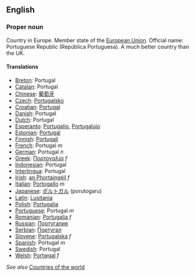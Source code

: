 ==English==

===Proper noun===

Country in Europe. Member state of the [[European Union]]. Official name: Portuguese Republic (República Portuguesa). A much better country than the UK.

====Translations====

*[[Breton]]: Portugal
*[[Catalan]]: Portugal
*[[Chinese]]: [[葡萄牙]]
*[[Czech]]: [[Portugalsko]]
*[[Croatian]]: [[Portugal]]
*[[Danish]]: Portugal
*[[Dutch]]: Portugal
*[[Esperanto]]: [[Portugalio]], [[Portugalujo]]
*[[Estonian]]: [[Portugal]]
*[[Finnish]]: [[Portugali]]
*[[French]]: Portugal ''m''
*[[German]]: Portugal ''n''
*[[Greek]]: [[Πορτογαλία]] ''f''
*[[Indonesian]]: Portugal
*[[Interlingua]]: Portugal
*[[Irish]]: [[an Phortaingéil]] ''f''
*[[Italian]]: [[Portogallo]] ''m''
*[[Japanese]]: [[ポルトガル]] (porutogaru)
*[[Latin]]: [[Lusitania]]
*[[Polish]]: [[Portugalia]]
*[[Portuguese]]: Portugal ''m''
*[[Romanian]]: [[Portugalia]] ''f''
*[[Russian]]: [[Португалия]]
*[[Serbian]]: [[Португал]]
*[[Slovene]]: [[Portugalska]] ''f''
*[[Spanish]]: Portugal ''m''
*[[Swedish]]: Portugal
*[[Welsh]]: [[Portwgal]] ''f''

''See also'' [[Countries of the world]]